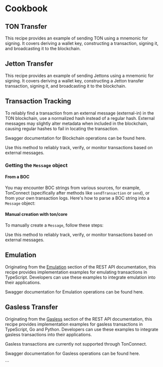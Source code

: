
# Cookbook

## TON Transfer

This recipe provides an example of sending TON using a mnemonic for signing. It covers deriving a wallet key, constructing a transaction, signing it, and broadcasting it to the blockchain.

<ExampleTabs>
  <ExampleTab label="TypeScript">
    <SendTonTs />
  </ExampleTab>
</ExampleTabs>

## Jetton Transfer

This recipe provides an example of sending Jettons using a mnemonic for signing. It covers deriving a wallet key, constructing a Jetton transfer transaction, signing it, and broadcasting it to the blockchain.

<ExampleTabs>
  <ExampleTab label="TypeScript">
    <SendJettonTs />
  </ExampleTab>
</ExampleTabs>

## Transaction Tracking

To reliably find a transaction from an external message (external-in) in the TON blockchain, use a normalized hash instead of a regular hash. External messages may slightly alter metadata when included in the blockchain, causing regular hashes to fail in locating the transaction.

Swagger documentation for Blockchain operations can be found <ExternalLink href={getLinkToSwaggerTag(SWAGGER_TAGS.BLOCKCHAIN)}>here</ExternalLink>.

<ExampleTabs>
  <ExampleTab label="TypeScript">
    <TrackingTransactionHashTs />
  </ExampleTab>
</ExampleTabs>

Use this method to reliably track, verify, or monitor transactions based on external messages.

### Getting the `Message` object

#### From a BOC

You may encounter BOC strings from various sources, for example, TonConnect (specifically after methods like `sendTransaction` or `send`), or from your own transaction logs. Here's how to parse a BOC string into a `Message` object:

<ExampleTabs>
  <ExampleTab label="TypeScript">
    <TrackingTransactionMessageBocTs />
  </ExampleTab>
</ExampleTabs>

#### Manual creation with ton/core

To manually create a `Message`, follow these steps:

<ExampleTabs>
  <ExampleTab label="TypeScript">
    <TrackingTransactionMessageManualTs />
  </ExampleTab>
</ExampleTabs>

Use this method to reliably track, verify, or monitor transactions based on external messages.

## Emulation

Originating from the [Emulation](/tonapi/rest-api/emulation) section of the REST API documentation, this recipe provides implementation examples for emulating transactions in TypeScript. Developers can use these examples to integrate emulation into their applications.

Swagger documentation for Emulation operations can be found <ExternalLink href={getLinkToSwaggerTag(SWAGGER_TAGS.EMULATION)}>here</ExternalLink>.

<ExampleTabs>
  <ExampleTab label="TypeScript">
    <EmulationTs />
  </ExampleTab>
</ExampleTabs>

## Gasless Transfer

Originating from the [Gasless](/tonapi/rest-api/gasless) section of the REST API documentation, this recipe provides implementation examples for gasless transactions in TypeScript, Go and Python. Developers can use these examples to integrate gasless transactions into their applications.

<Callout type="warning" emoji="ℹ️">
  Gasless transactions are currently not supported through TonConnect.
</Callout>

Swagger documentation for Gasless operations can be found <ExternalLink href={getLinkToSwaggerTag(SWAGGER_TAGS.GASLESS)}>here</ExternalLink>.

<ExampleTabs>
  <ExampleTab label="TypeScript">
    <GaslessTs />
  </ExampleTab>

  <ExampleTab label="JS (with fetch)">
    <GaslessJs />
  </ExampleTab>

  <ExampleTab label="Go">
    <GaslessGo />
  </ExampleTab>

  <ExampleTab label="Python">
    <GaslessPy />
  </ExampleTab>
</ExampleTabs>
```
